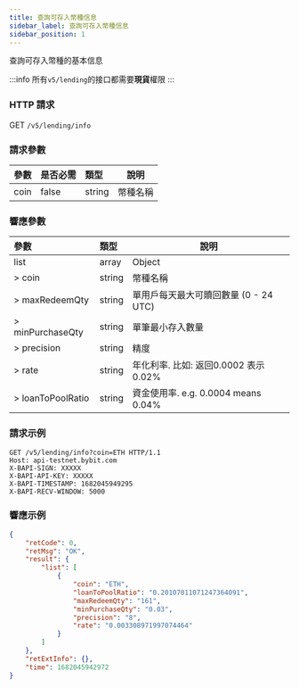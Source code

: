 ```yaml
---
title: 查詢可存入幣種信息
sidebar_label: 查詢可存入幣種信息
sidebar_position: 1
---
```

查詢可存入幣種的基本信息

:::info
所有`v5/lending`的接口都需要**現貨**權限
:::

### HTTP 請求
GET `/v5/lending/info`

### 請求參數
| 參數 | 是否必需 | 類型 | 說明|
|:----- |:-------|:-----|------ |
|coin | false | string | 幣種名稱 |

### 響應參數
| 參數 | 類型 | 說明|
|:----- |:-----|----- |
|list | array | Object |
|> coin | string	| 幣種名稱 |
|> maxRedeemQty | string | 單用戶每天最大可贖回數量 (0 - 24 UTC) |
|> minPurchaseQty | string | 單筆最小存入數量 |
|> precision	| string | 精度 |
|> rate	| string |年化利率. 比如: 返回0.0002 表示 0.02%  |
|> loanToPoolRatio	| string |資金使用率. e.g. 0.0004 means 0.04%  |

### 請求示例

```http
GET /v5/lending/info?coin=ETH HTTP/1.1
Host: api-testnet.bybit.com
X-BAPI-SIGN: XXXXX
X-BAPI-API-KEY: XXXXX
X-BAPI-TIMESTAMP: 1682045949295
X-BAPI-RECV-WINDOW: 5000
```

### 響應示例

```json
{
    "retCode": 0,
    "retMsg": "OK",
    "result": {
        "list": [
            {
                "coin": "ETH",
                "loanToPoolRatio": "0.20107011071247364091",
                "maxRedeemQty": "161",
                "minPurchaseQty": "0.03",
                "precision": "8",
                "rate": "0.003308971997074464"
            }
        ]
    },
    "retExtInfo": {},
    "time": 1682045942972
}
```
